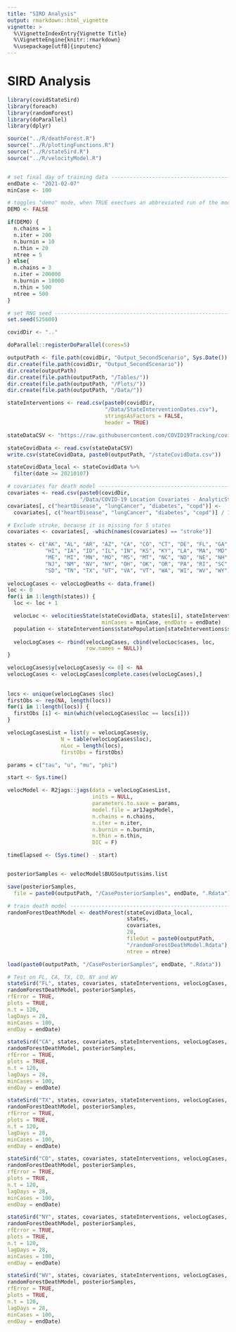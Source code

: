 ```yaml
---
title: "SIRD Analysis"
output: rmarkdown::html_vignette
vignette: >
  %\VignetteIndexEntry{Vignette Title}
  %\VignetteEngine{knitr::rmarkdown}
  %\usepackage[utf8]{inputenc}
---
```


# SIRD Analysis

```r
library(covidStateSird)
library(foreach)
library(randomForest)
library(doParallel)
library(dplyr)

source("../R/deathForest.R")
source("../R/plottingFunctions.R")
source("../R/stateSird.R")
source("../R/velocityModel.R")


# set final day of training data -----------------------------------------------
endDate <- "2021-02-07"
minCase <- 100

# toggles "demo" mode, when TRUE exectues an abbreviated run of the model ------
DEMO <- FALSE

if(DEMO) {
  n.chains = 1
  n.iter = 200
  n.burnin = 10
  n.thin = 20
  ntree = 5
} else{
  n.chains = 3
  n.iter = 200000
  n.burnin = 10000
  n.thin = 500
  ntree = 500
}

# set RNG seed -----------------------------------------------------------------
set.seed(525600)

covidDir <- ".."

doParallel::registerDoParallel(cores=5)

outputPath <- file.path(covidDir, "Output_SecondScenario", Sys.Date())
dir.create(file.path(covidDir, "Output_SecondScenario"))
dir.create(outputPath)
dir.create(file.path(outputPath, "/Tables/"))
dir.create(file.path(outputPath, "/Plots/"))
dir.create(file.path(outputPath, "/Data/"))

stateInterventions <- read.csv(paste0(covidDir,
                               "/Data/StateInterventionDates.csv"),
                               stringsAsFactors = FALSE,
                               header = TRUE)

stateDataCSV <- "https://raw.githubusercontent.com/COVID19Tracking/covid-public-api/master/v1/states/daily.csv"

stateCovidData <- read.csv(stateDataCSV)
write.csv(stateCovidData, paste0(outputPath, "/stateCovidData.csv"))

stateCovidData_local <- stateCovidData %>%
  filter(date >= 20210107)

# covariates for death model ---------------------------------------------------
covariates <- read.csv(paste0(covidDir, 
                       "/Data/COVID-19 Location Covariates - AnalyticStates.csv"))
covariates[, c("heartDisease", "lungCancer", "diabetes", "copd")] <-
  covariates[, c("heartDisease", "lungCancer", "diabetes", "copd")] / 100000

# Exclude stroke, because it is missing for 5 states 
covariates <- covariates[, -which(names(covariates) == "stroke")]

states <- c("AK", "AL", "AR", "AZ", "CA", "CO", "CT", "DE", "FL", "GA", 
            "HI", "IA", "ID", "IL", "IN", "KS", "KY", "LA", "MA", "MD", 
            "ME", "MI", "MN", "MO", "MS", "MT", "NC", "ND", "NE", "NH", 
            "NJ", "NM", "NV", "NY", "OH", "OK", "OR", "PA", "RI", "SC", 
            "SD", "TN", "TX", "UT", "VA", "VT", "WA", "WI", "WV", "WY")
 
velocLogCases <- velocLogDeaths <- data.frame()
loc <- 0
for(i in 1:length(states)) {
  loc <- loc + 1

  velocLoc <- velocitiesState(stateCovidData, states[i], stateInterventions, 
                              minCases = minCase, endDate = endDate)
  population <- stateInterventions$statePopulation[stateInterventions$stateAbbreviation == states[i]]
  
  velocLogCases <- rbind(velocLogCases, cbind(velocLoc$cases, loc, 
                         row.names = NULL))
}

velocLogCases$y[velocLogCases$y <= 0] <- NA
velocLogCases <- velocLogCases[complete.cases(velocLogCases),]
 
 
locs <- unique(velocLogCases $loc)
firstObs <- rep(NA, length(locs))
for(i in 1:length(locs)) {
  firstObs [i] <- min(which(velocLogCases$loc == locs[i]))
}

velocLogCasesList = list(y = velocLogCases$y, 
                 N = table(velocLogCases$loc), 
                 nLoc = length(locs), 
                 firstObs = firstObs)

params = c("tau", "u", "mu", "phi")

start <- Sys.time()

velocModel <- R2jags::jags(data = velocLogCasesList, 
                           inits = NULL, 
                           parameters.to.save = params,
                           model.file = ar1JagsModel, 
                           n.chains = n.chains, 
                           n.iter = n.iter, 
                           n.burnin = n.burnin, 
                           n.thin = n.thin, 
                           DIC = F)

timeElapsed <- (Sys.time() - start)


posteriorSamples <- velocModel$BUGSoutput$sims.list

save(posteriorSamples,
  file = paste0(outputPath, "/CasePosteriorSamples", endDate, ".Rdata"))

# train death model ------------------------------------------------------------
randomForestDeathModel <- deathForest(stateCovidData_local, 
                                      states,
                                      covariates, 
                                      28, 
                                      fileOut = paste0(outputPath, 
                                      "/randomForestDeathModel.Rdata"),
                                      ntree = ntree)

load(paste0(outputPath, "/CasePosteriorSamples", endDate, ".Rdata"))

# Test on FL, CA, TX, CO, NY and WV
stateSird("FL", states, covariates, stateInterventions, velocLogCases, stateCovidData,
randomForestDeathModel, posteriorSamples,
rfError = TRUE,
plots = TRUE,
n.t = 120,
lagDays = 28,
minCases = 100,
endDay = endDate)

stateSird("CA", states, covariates, stateInterventions, velocLogCases, stateCovidData,
randomForestDeathModel, posteriorSamples,
rfError = TRUE,
plots = TRUE,
n.t = 120,
lagDays = 28,
minCases = 100,
endDay = endDate)

stateSird("TX", states, covariates, stateInterventions, velocLogCases, stateCovidData,
randomForestDeathModel, posteriorSamples,
rfError = TRUE,
plots = TRUE,
n.t = 120,
lagDays = 28,
minCases = 100,
endDay = endDate)

stateSird("CO", states, covariates, stateInterventions, velocLogCases, stateCovidData,
randomForestDeathModel, posteriorSamples,
rfError = TRUE,
plots = TRUE,
n.t = 120,
lagDays = 28,
minCases = 100,
endDay = endDate)

stateSird("NY", states, covariates, stateInterventions, velocLogCases, stateCovidData,
randomForestDeathModel, posteriorSamples,
rfError = TRUE,
plots = TRUE,
n.t = 120,
lagDays = 28,
minCases = 100,
endDay = endDate)

stateSird("WV", states, covariates, stateInterventions, velocLogCases, stateCovidData,
randomForestDeathModel, posteriorSamples,
rfError = TRUE,
plots = TRUE,
n.t = 120,
lagDays = 28,
minCases = 100,
endDay = endDate)
```


